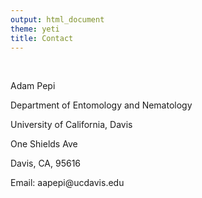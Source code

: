 ```yaml
---
output: html_document
theme: yeti
title: Contact
---
```


<br>

Adam Pepi

Department of Entomology and Nematology

University of California, Davis

One Shields Ave

Davis, CA, 95616

Email: aapepi@ucdavis.edu


<!-- Global site tag (gtag.js) - Google Analytics -->
<script async src="https://www.googletagmanager.com/gtag/js?id=UA-187123577-1"></script>
<script>
  window.dataLayer = window.dataLayer || [];
  function gtag(){dataLayer.push(arguments);}
  gtag('js', new Date());

  gtag('config', 'UA-187123577-1');
</script>
